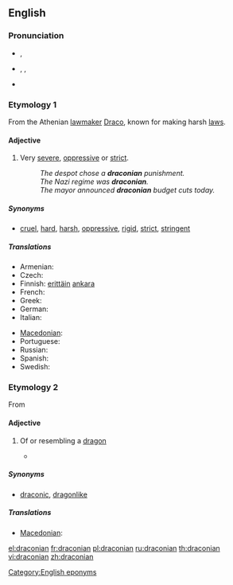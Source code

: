 ==English==

===Pronunciation===
* {{a|UK}} {{IPA|/drəˈkəʊ.ni.ən/|/drækˈəʊ.ni.ən/}}, {{SAMPA|/dr@"k@U.ni.@n/|/dr{k"@U.ni.@n/}}
* {{a|US}} {{enPR|drə-kō'ni-ən}}, {{IPA|/drəˈkoʊ.ni.ən/}}, {{SAMPA|/dr@"koU.ni.@n/}}
* {{audio|en-us-draconian.ogg|Audio (US)}}
*: {{rhymes|əʊniən}}

===Etymology 1===

From the Athenian [[lawmaker]] [[w:Draco (lawgiver)|Draco]], known for making harsh [[law]]s.

====Adjective====
{{en-adj}}

# Very [[severe]], [[oppressive]] or [[strict]].
#: ''The despot chose a '''draconian''' punishment.''
#: ''The Nazi regime was '''draconian'''.''
#: ''The mayor announced '''draconian''' budget cuts today.''

=====Synonyms=====
* {{sense|very severe}} [[cruel]], [[hard]], [[harsh]], [[oppressive]], [[rigid]], [[strict]], [[stringent]]

=====Translations=====
{{trans-top|severe, oppressive or strict}}
* Armenian: {{t|hy|դրակոնյան|tr=drakonyan|sc=Armn}}
* Czech: {{t-|cs|drakonický}}
* Finnish: [[erittäin]] [[ankara]]
* French: {{t|fr|draconien}}
* Greek: {{t+|el|δρακόντειος|tr=drakóntios|sc=Grek}}
* German: {{t+|de|drakonisch}}
* Italian: {{t+|it|draconiano}}
{{trans-mid}}
* [[Macedonian]]: {{t-|mk|драконски|m|tr=drákonski|sc=Cyrl}}
* Portuguese: {{t+|pt|draconiano}}
* Russian: {{t|ru|драконовский|tr=drakónovskij|sc=Cyrl}}
* Spanish: {{t-|es|draconiano}}
* Swedish: {{t|sv|drakonisk}}
{{trans-bottom}}

===Etymology 2===

From {{etyl|la}} {{term|lang=la|draco||dragon}}

====Adjective====
{{en-adj}}

# {{obsolete|except in fiction}} Of or resembling a [[dragon]]
#*{{quote-book|2006|Steven Erikson|Deadhouse Gates, Book Two|pageurl=http://books.google.com/books?id=Oxnv04gItNAC&pg=PA384|page=384|isbn=0765348799
|passage=The dragon came low to the earth. It defied every image of a '''draconian''' being Kulp had ever seen. }}

=====Synonyms=====
* {{sense|resembling a dragon}} [[draconic]], [[dragonlike]]

=====Translations=====
{{trans-top|severe, oppressive or strict}}
* [[Macedonian]]: {{t-|mk|змејски|m|tr=zméjski|sc=Cyrl}}

{{trans-bottom}}

[[Category:English eponyms]]

[[el:draconian]]
[[fr:draconian]]
[[pl:draconian]]
[[ru:draconian]]
[[th:draconian]]
[[vi:draconian]]
[[zh:draconian]]